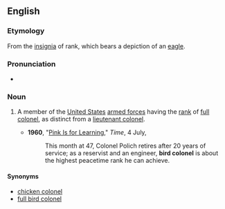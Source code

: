 ==English==

===Etymology===
From the [[insignia]] of rank, which bears a depiction of an [[eagle]].

===Pronunciation===
* {{audio|en|En-au-bird colonel.ogg|Audio (AU)}}

===Noun===
{{en-noun}}

# {{lb|en|US|slang|military}} A member of the [[United States]] [[armed forces]] having the [[rank]] of [[full]] [[colonel]], as distinct from a [[lieutenant colonel]].
#* '''1960''', "[http://www.time.com/time/magazine/article/0,9171,869541-2,00.html Pink Is for Learning]," ''Time'', 4 July,
#*: This month at 47, Colonel Polich retires after 20 years of service; as a reservist and an engineer, '''bird colonel''' is about the highest peacetime rank he can achieve.

====Synonyms====
* [[chicken colonel]]
* [[full bird colonel]]
